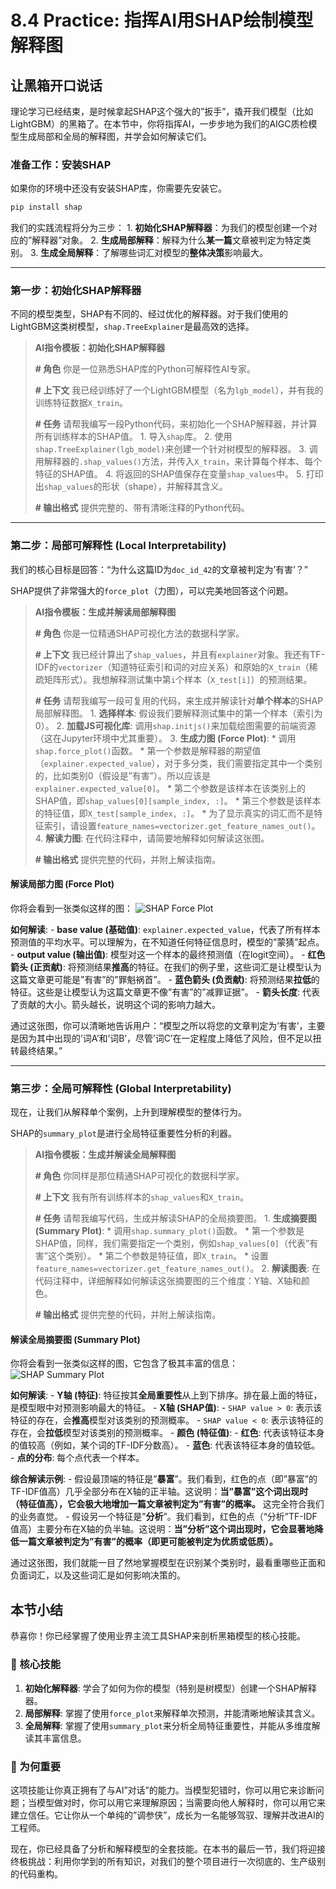# 8.4 Practice: 指挥AI用SHAP绘制模型解释图

## 让黑箱开口说话

理论学习已经结束，是时候拿起SHAP这个强大的"扳手"，撬开我们模型（比如LightGBM）的黑箱了。在本节中，你将指挥AI，一步步地为我们的AIGC质检模型生成局部和全局的解释图，并学会如何解读它们。

### 准备工作：安装SHAP

如果你的环境中还没有安装SHAP库，你需要先安装它。

```bash
pip install shap
```

我们的实践流程将分为三步：
1.  **初始化SHAP解释器**：为我们的模型创建一个对应的"解释器"对象。
2.  **生成局部解释**：解释为什么**某一篇**文章被判定为特定类别。
3.  **生成全局解释**：了解哪些词汇对模型的**整体决策**影响最大。

---

### 第一步：初始化SHAP解释器

不同的模型类型，SHAP有不同的、经过优化的解释器。对于我们使用的LightGBM这类树模型，`shap.TreeExplainer`是最高效的选择。

> **AI指令模板：初始化SHAP解释器**
>
> **# 角色**
> 你是一位熟悉SHAP库的Python可解释性AI专家。
>
> **# 上下文**
> 我已经训练好了一个LightGBM模型（名为`lgb_model`），并有我的训练特征数据`X_train`。
>
> **# 任务**
> 请帮我编写一段Python代码，来初始化一个SHAP解释器，并计算所有训练样本的SHAP值。
> 1.  导入`shap`库。
> 2.  使用`shap.TreeExplainer(lgb_model)`来创建一个针对树模型的解释器。
> 3.  调用解释器的`.shap_values()`方法，并传入`X_train`，来计算每个样本、每个特征的SHAP值。
> 4.  将返回的SHAP值保存在变量`shap_values`中。
> 5.  打印出`shap_values`的形状（shape），并解释其含义。
>
> **# 输出格式**
> 提供完整的、带有清晰注释的Python代码。

---

### 第二步：局部可解释性 (Local Interpretability)

我们的核心目标是回答："为什么这篇ID为`doc_id_42`的文章被判定为'有害'？"

SHAP提供了非常强大的`force_plot`（力图），可以完美地回答这个问题。

> **AI指令模板：生成并解读局部解释图**
>
> **# 角色**
> 你是一位精通SHAP可视化方法的数据科学家。
>
> **# 上下文**
> 我已经计算出了`shap_values`，并且有`explainer`对象。我还有TF-IDF的`vectorizer`（知道特征索引和词的对应关系）和原始的`X_train`（稀疏矩阵形式）。我想解释测试集中第`i`个样本（`X_test[i]`）的预测结果。
>
> **# 任务**
> 请帮我编写一段可复用的代码，来生成并解读针对**单个样本**的SHAP局部解释图。
> 1.  **选择样本**: 假设我们要解释测试集中的第一个样本（索引为0）。
> 2.  **加载JS可视化库**: 调用`shap.initjs()`来加载绘图需要的前端资源（这在Jupyter环境中尤其重要）。
> 3.  **生成力图 (Force Plot)**:
>     *   调用`shap.force_plot()`函数。
>     *   第一个参数是解释器的期望值（`explainer.expected_value`），对于多分类，我们需要指定其中一个类别的，比如类别0（假设是"有害"）。所以应该是`explainer.expected_value[0]`。
>     *   第二个参数是该样本在该类别上的SHAP值，即`shap_values[0][sample_index, :]`。
>     *   第三个参数是该样本的特征值，即`X_test[sample_index, :]`。
>     *   为了显示真实的词汇而不是特征索引，请设置`feature_names=vectorizer.get_feature_names_out()`。
> 4.  **解读力图**: 在代码注释中，请简要地解释如何解读这张图。
>
> **# 输出格式**
> 提供完整的代码，并附上解读指南。

#### 解读局部力图 (Force Plot)

你将会看到一张类似这样的图：
![SHAP Force Plot](https://shap.readthedocs.io/en/latest/_images/sphx_glr_plots_force_plot_001.png)

**如何解读**:
-   **base value (基础值)**: `explainer.expected_value`，代表了所有样本预测值的平均水平。可以理解为，在不知道任何特征信息时，模型的"蒙猜"起点。
-   **output value (输出值)**: 模型对这一个样本的最终预测值（在logit空间）。
-   **红色箭头 (正贡献)**: 将预测结果**推高**的特征。在我们的例子里，这些词汇是让模型认为这篇文章更可能是"有害"的"罪魁祸首"。
-   **蓝色箭头 (负贡献)**: 将预测结果**拉低**的特征。这些是让模型认为这篇文章更不像"有害"的"减罪证据"。
-   **箭头长度**: 代表了贡献的大小。箭头越长，说明这个词的影响力越大。

通过这张图，你可以清晰地告诉用户："模型之所以将您的文章判定为'有害'，主要是因为其中出现的'词A'和'词B'，尽管'词C'在一定程度上降低了风险，但不足以扭转最终结果。"

---

### 第三步：全局可解释性 (Global Interpretability)

现在，让我们从解释单个案例，上升到理解模型的整体行为。

SHAP的`summary_plot`是进行全局特征重要性分析的利器。

> **AI指令模板：生成并解读全局解释图**
>
> **# 角色**
> 你同样是那位精通SHAP可视化的数据科学家。
>
> **# 上下文**
> 我有所有训练样本的`shap_values`和`X_train`。
>
> **# 任务**
> 请帮我编写代码，生成并解读SHAP的全局摘要图。
> 1.  **生成摘要图 (Summary Plot)**:
>     *   调用`shap.summary_plot()`函数。
>     *   第一个参数是SHAP值，同样，我们需要指定一个类别，例如`shap_values[0]`（代表"有害"这个类别）。
>     *   第二个参数是特征值，即`X_train`。
>     *   设置`feature_names=vectorizer.get_feature_names_out()`。
> 2.  **解读图表**: 在代码注释中，详细解释如何解读这张摘要图的三个维度：Y轴、X轴和颜色。
>
> **# 输出格式**
> 提供完整的代码，并附上解读指南。

#### 解读全局摘要图 (Summary Plot)

你将会看到一张类似这样的图，它包含了极其丰富的信息：
![SHAP Summary Plot](https://shap.readthedocs.io/en/latest/_images/sphx_glr_plots_beeswarm_001.png)

**如何解读**:
-   **Y轴 (特征)**: 特征按其**全局重要性**从上到下排序。排在最上面的特征，是模型眼中对预测影响最大的特征。
-   **X轴 (SHAP值)**:
    -   `SHAP value > 0`: 表示该特征的存在，会**推高**模型对该类别的预测概率。
    -   `SHAP value < 0`: 表示该特征的存在，会**拉低**模型对该类别的预测概率。
-   **颜色 (特征值)**:
    -   **红色**: 代表该特征本身的值较高（例如，某个词的TF-IDF分数高）。
    -   **蓝色**: 代表该特征本身的值较低。
-   **点的分布**: 每个点代表一个样本。

**综合解读示例**:
-   假设最顶端的特征是"**暴富**"。我们看到，红色的点（即"暴富"的TF-IDF值高）几乎全部分布在X轴的正半轴。这说明：**当"暴富"这个词出现时（特征值高），它会极大地增加一篇文章被判定为"有害"的概率。** 这完全符合我们的业务直觉。
-   假设另一个特征是"**分析**"。我们看到，红色的点（"分析"TF-IDF值高）主要分布在X轴的负半轴。这说明：**当"分析"这个词出现时，它会显著地降低一篇文章被判定为"有害"的概率（即更可能被判定为优质或低质）。**

通过这张图，我们就能一目了然地掌握模型在识别某个类别时，最看重哪些正面和负面词汇，以及这些词汇是如何影响决策的。

## 本节小结

恭喜你！你已经掌握了使用业界主流工具SHAP来剖析黑箱模型的核心技能。

### 🎯 核心技能
1.  **初始化解释器**: 学会了如何为你的模型（特别是树模型）创建一个SHAP解释器。
2.  **局部解释**: 掌握了使用`force_plot`来解释单次预测，并能清晰地解读其含义。
3.  **全局解释**: 掌握了使用`summary_plot`来分析全局特征重要性，并能从多维度解读其丰富信息。

### 🤔 为何重要
这项技能让你真正拥有了与AI"对话"的能力。当模型犯错时，你可以用它来诊断问题；当模型做对时，你可以用它来理解原因；当需要向他人解释时，你可以用它来建立信任。它让你从一个单纯的"调参侠"，成长为一名能够驾驭、理解并改进AI的工程师。

现在，你已经具备了分析和解释模型的全套技能。在本书的最后一节，我们将迎接终极挑战：利用你学到的所有知识，对我们的整个项目进行一次彻底的、生产级别的代码重构。 